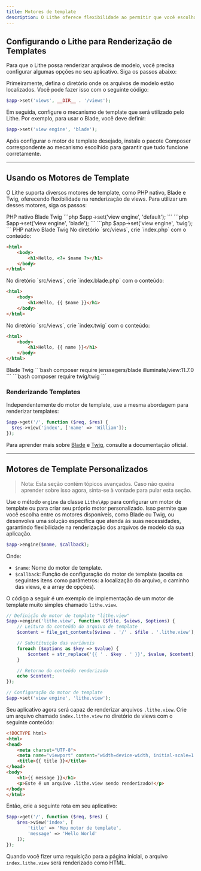 ```yaml
---
title: Motores de template  
description: O Lithe oferece flexibilidade ao permitir que você escolha entre diversos motores de template, como PHP puro, Blade e Twig. Além dos motores padrão, você pode configurar outros para otimizar a criação e a renderização de interfaces dinâmicas.
---
```


## Configurando o Lithe para Renderização de Templates

Para que o Lithe possa renderizar arquivos de modelo, você precisa configurar algumas opções no seu aplicativo. Siga os passos abaixo:

<Stepper>
<StepperItem title="Diretório de Templates">

Primeiramente, defina o diretório onde os arquivos de modelo estão localizados. Você pode fazer isso com o seguinte código:

```php
$app->set('views', __DIR__ . '/views');
```

</StepperItem>
<StepperItem title="Motor de Template">

Em seguida, configure o mecanismo de template que será utilizado pelo Lithe. Por exemplo, para usar o Blade, você deve definir:

```php
$app->set('view engine', 'blade');
```

</StepperItem>
<StepperItem title="Instalação do Pacote">

Após configurar o motor de template desejado, instale o pacote Composer correspondente ao mecanismo escolhido para garantir que tudo funcione corretamente.

</StepperItem>

</Stepper>

---

## Usando os Motores de Template

O Lithe suporta diversos motores de template, como PHP nativo, Blade e Twig, oferecendo flexibilidade na renderização de views. Para utilizar um desses motores, siga os passos:

<Stepper>
<StepperItem title="Defina o motor de template">

<Tabs defaultValue="default" className="pt-5 pb-1">
  <TabsList className="">
    <TabsTrigger value="default">PHP nativo</TabsTrigger>
    <TabsTrigger value="blade">Blade</TabsTrigger>
     <TabsTrigger value="twig">Twig</TabsTrigger>
  </TabsList>
  <TabsContent value="default">
```php
$app->set('view engine', 'default');
```
   </TabsContent>
  <TabsContent value="blade">
```php
$app->set('view engine', 'blade');
```
  </TabsContent>
  <TabsContent value="twig">
```php
$app->set('view engine', 'twig');
```
   </TabsContent>
</Tabs>

</StepperItem>
<StepperItem title="Crie um arquivo de template Blade">

<Tabs defaultValue="default" className="pt-5 pb-1">
  <TabsList className="Crie um arquivo de template">
    <TabsTrigger value="default">PHP nativo</TabsTrigger>
    <TabsTrigger value="blade">Blade</TabsTrigger>
     <TabsTrigger value="twig">Twig</TabsTrigger>
  </TabsList>
  <TabsContent value="default">
No diretório `src/views`, crie `index.php` com o conteúdo:

```html
<html>
    <body>
        <h1>Hello, <?= $name ?></h1>
    </body>
</html>
```
   </TabsContent>
  <TabsContent value="blade">
No diretório `src/views`, crie `index.blade.php` com o conteúdo:

```html
<html>
    <body>
        <h1>Hello, {{ $name }}</h1>
    </body>
</html>
```
  </TabsContent>
  <TabsContent value="twig">
No diretório `src/views`, crie `index.twig` com o conteúdo:

```html
<html>
    <body>
        <h1>Hello, {{ name }}</h1>
    </body>
</html>
```
   </TabsContent>
</Tabs>

</StepperItem>

<StepperItem title="Instale o pacote via Composer">

<Tabs className="pt-5 pb-1">
  <TabsList className="">
    <TabsTrigger value="blade">Blade</TabsTrigger>
     <TabsTrigger value="twig">Twig</TabsTrigger>
  </TabsList>
  <TabsContent value="blade">
```bash
composer require jenssegers/blade illuminate/view:11.7.0
```
  </TabsContent>
  <TabsContent value="twig">
```bash
composer require twig/twig
```
   </TabsContent>
</Tabs>

</StepperItem>

</Stepper>

### Renderizando Templates

Independentemente do motor de template, use a mesma abordagem para renderizar templates:

```php
$app->get('/', function ($req, $res) {
  $res->view('index', ['name' => 'William']);
});
```

Para aprender mais sobre <a href="https://laravel.com/docs/blade" target="_blank">Blade</a> e <a href="https://twig.symfony.com/doc" target="_blank">Twig</a>, consulte a documentação oficial.

---

## Motores de Template Personalizados

> Nota: Esta seção contém tópicos avançados. Caso não queira aprender sobre isso agora, sinta-se à vontade para pular esta seção.

Use o método `engine` da classe `Lithe\App` para configurar um motor de template ou para criar seu próprio motor personalizado. Isso permite que você escolha entre os motores disponíveis, como Blade ou Twig, ou desenvolva uma solução específica que atenda às suas necessidades, garantindo flexibilidade na renderização dos arquivos de modelo da sua aplicação.

```php
$app->engine($name, $callback);
```

Onde:
- `$name`: Nome do motor de template.
- `$callback`: Função de configuração do motor de template (aceita os seguintes itens como parâmetros: a localização do arquivo, o caminho das views, e a array de opções).

O código a seguir é um exemplo de implementação de um motor de template muito simples chamado `lithe.view`.

```php
// Definição do motor de template "lithe.view"
$app->engine('lithe.view', function ($file, $views, $options) {
    // Leitura do conteúdo do arquivo de template
    $content = file_get_contents($views . '/' . $file . '.lithe.view');

    // Substituição das variáveis
    foreach ($options as $key => $value) {
        $content = str_replace('{{ ' . $key . ' }}', $value, $content);
    }

    // Retorno do conteúdo renderizado
    echo $content;
});

// Configuração do motor de template
$app->set('view engine', 'lithe.view');
```

Seu aplicativo agora será capaz de renderizar arquivos `.lithe.view`. Crie um arquivo chamado `index.lithe.view` no diretório de views com o seguinte conteúdo:

```html
<!DOCTYPE html>
<html>
<head>
    <meta charset="UTF-8">
    <meta name="viewport" content="width=device-width, initial-scale=1.0">
    <title>{{ title }}</title>
</head>
<body>
    <h1>{{ message }}</h1>
    <p>Este é um arquivo .lithe.view sendo renderizado!</p>
</body>
</html>
```

Então, crie a seguinte rota em seu aplicativo:

```php
$app->get('/', function ($req, $res) {
    $res->view('index', [
        'title' => 'Meu motor de template', 
        'message' => 'Hello World'
    ]);
});
```

Quando você fizer uma requisição para a página inicial, o arquivo `index.lithe.view` será renderizado como HTML.